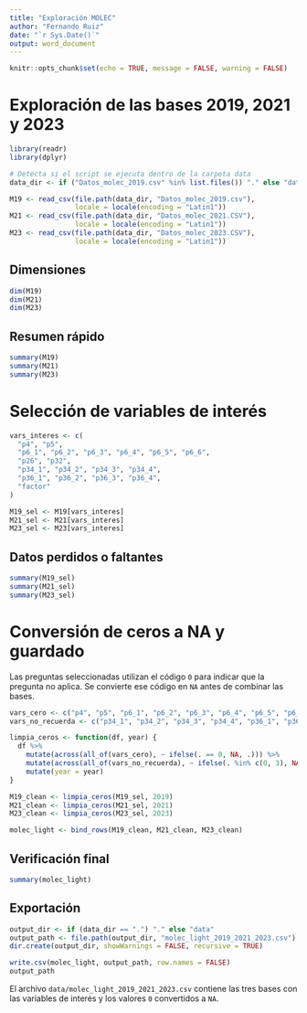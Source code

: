 ```yaml
---
title: "Exploración MOLEC"
author: "Fernando Ruiz"
date: "`r Sys.Date()`"
output: word_document
---
```


```r
knitr::opts_chunk$set(echo = TRUE, message = FALSE, warning = FALSE)
```

# Exploración de las bases 2019, 2021 y 2023

```r
library(readr)
library(dplyr)

# Detecta si el script se ejecuta dentro de la carpeta data
data_dir <- if ("Datos_molec_2019.csv" %in% list.files()) "." else "data"

M19 <- read_csv(file.path(data_dir, "Datos_molec_2019.csv"),
                locale = locale(encoding = "Latin1"))
M21 <- read_csv(file.path(data_dir, "Datos_molec_2021.CSV"),
                locale = locale(encoding = "Latin1"))
M23 <- read_csv(file.path(data_dir, "Datos_molec_2023.CSV"),
                locale = locale(encoding = "Latin1"))
```

## Dimensiones

```r
dim(M19)
dim(M21)
dim(M23)
```

## Resumen rápido

```r
summary(M19)
summary(M21)
summary(M23)
```

# Selección de variables de interés

```r
vars_interes <- c(
  "p4", "p5",
  "p6_1", "p6_2", "p6_3", "p6_4", "p6_5", "p6_6",
  "p26", "p32",
  "p34_1", "p34_2", "p34_3", "p34_4",
  "p36_1", "p36_2", "p36_3", "p36_4",
  "factor"
)

M19_sel <- M19[vars_interes]
M21_sel <- M21[vars_interes]
M23_sel <- M23[vars_interes]
```

## Datos perdidos o faltantes

```r
summary(M19_sel)
summary(M21_sel)
summary(M23_sel)
```

# Conversión de ceros a NA y guardado

Las preguntas seleccionadas utilizan el código `0` para indicar que la pregunta no aplica. Se convierte ese código en `NA` antes de combinar las bases.

```r
vars_cero <- c("p4", "p5", "p6_1", "p6_2", "p6_3", "p6_4", "p6_5", "p6_6", "p26", "p32")
vars_no_recuerda <- c("p34_1", "p34_2", "p34_3", "p34_4", "p36_1", "p36_2", "p36_3", "p36_4")

limpia_ceros <- function(df, year) {
  df %>%
    mutate(across(all_of(vars_cero), ~ ifelse(. == 0, NA, .))) %>%
    mutate(across(all_of(vars_no_recuerda), ~ ifelse(. %in% c(0, 3), NA, .))) %>%
    mutate(year = year)
}

M19_clean <- limpia_ceros(M19_sel, 2019)
M21_clean <- limpia_ceros(M21_sel, 2021)
M23_clean <- limpia_ceros(M23_sel, 2023)

molec_light <- bind_rows(M19_clean, M21_clean, M23_clean)
```

## Verificación final

```r
summary(molec_light)
```

## Exportación

```r
output_dir <- if (data_dir == ".") "." else "data"
output_path <- file.path(output_dir, "molec_light_2019_2021_2023.csv")
dir.create(output_dir, showWarnings = FALSE, recursive = TRUE)

write.csv(molec_light, output_path, row.names = FALSE)
output_path
```

El archivo `data/molec_light_2019_2021_2023.csv` contiene las tres bases con las variables de interés y los valores `0` convertidos a `NA`.
